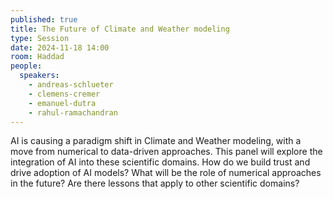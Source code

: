 ```yaml
---
published: true
title: The Future of Climate and Weather modeling
type: Session
date: 2024-11-18 14:00
room: Haddad
people:
  speakers:
    - andreas-schlueter
    - clemens-cremer
    - emanuel-dutra
    - rahul-ramachandran
---
```

AI is causing a paradigm shift in Climate and Weather modeling, with a move from numerical to data-driven approaches. This panel will explore the integration of AI into these scientific domains. How do we build trust and drive adoption of AI models? What will be the role of numerical approaches in the future? Are there lessons that apply to other scientific domains?
